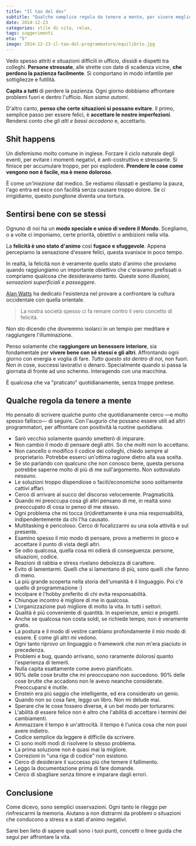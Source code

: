 ```yaml
---
title: "Il tao del dev"
subtitle: "Qualche semplice regola da tenere a mente, per vivere meglio dentro e fuori l'ufficio."
date: 2014-12-23
categories: stile di vita, relax,
tags: suggerimenti
eta: "5"
image: 2014-12-23-il-tao-del-programmatore/equilibrio.jpg
---
```


Vedo spesso attriti e situazioni difficili in ufficio, dissidi e dispetti tra colleghi.
**Persone stressate**, alle strette con date di scadenza vicine, **che perdono la pazienza facilmente**. Si comportano in modo infantile per sottigliezze e futilità.

**Capita a tutti** di perdere la pazienza. Ogni giorno dobbiamo affrontare problemi fuori e dentro l'ufficio. _Non siamo automi_.

D'altro canto, **penso che certe situazioni si possano evitare**.
Il primo, semplice passo per essere felici, è **accettare le nostre imperfezioni**. Rendersi conto che _gli alti e bassi accadono_ e, accettarlo.

## Shit happens

Un disfemismo molto comune in inglese.
Forzare il ciclo naturale degli eventi, per evitare i momenti negativi, è anti-costruttivo e stressante. Si finisce per accumulare troppo, per poi esplodere. **Prendere le cose come vengono non è facile, ma è meno doloroso**.

È come _un'iniezione_ dal medico. Se restiamo rilassati e gestiamo la paura, l'ago entra ed esce con facilità senza causare troppo dolore. Se ci irrigidiamo, questo punglione diventa una tortura.

## Sentirsi bene con se stessi

Ognuno di noi ha un **modo speciale e unico di vedere il Mondo**. Scegliamo, o a volte ci imponiamo, certe priorità, obiettivi o ambizioni nella vita.

La **felicità è uno stato d'animo** così **fugace e sfuggevole**. Appena percepiamo la sensazione d'essere felici, questa svanisce in poco tempo.

In realtà, la felicità non è veramente quello stato d'animo che proviamo quando raggiungiamo un importante obiettivo che c'eravamo prefissati o compriamo qualcosa che desideravamo tanto. Queste sono _illusioni, sensazioni superficiali e passeggere_.

[Alan Watts] ha dedicato l'esistenza nel provare a confrontare la cultura occidentale con quella orientale.

> La nostra società spesso ci fa remare contro il vero concetto di felicità.

Non sto dicendo che dovremmo isolarci in un tempio per meditare e raggiungere l'illuminazione.

Penso solamente che **raggiungere un benessere interiore**, sia fondamentale per **vivere bene con sé stessi e gli altri**. Affrontando ogni giorno con energia e voglia di fare. _Tutto questo sta dentro di noi_, non fuori. Non in cose, successi lavorativi o denaro. Specialmente quando si passa la giornata di fronte ad uno schermo. Interagendo con una macchina.

È qualcosa che va "praticato" quotidianamente, senza troppe pretese.

## Qualche regola da tenere a mente

Ho pensato di scrivere qualche punto che quotidianamente cerco &mdash;e molto spesso fallisco&mdash; di seguire.
Con l'augurio che possano essere utili ad altri programmatori, per affrontare con positività la ruotine quotidiana.

- Sarò vecchio solamente quando smetterò di imparare.
- Non cambio il modo di pensare degli altri. So che molti non lo accettano.
- Non cancello o modifico il codice dei colleghi, chiedo sempre al proprietario. Potrebbe esserci un'ottima ragione dietro alla sua scelta.
- Se sto parlando con qualcuno che non conosco bene, questa persona potrebbe saperne molto di più di me sull'argomento. Non sottovaluto nessuno.
- Le soluzioni troppo dispendiose o facili/economiche sono solitamente cattivi affari.
- Cerco di arrivare al succo del discorso velocemente. Pragmaticità.
- Quando mi preoccupa cosa gli altri pensano di me, in realtà sono preoccupato di cosa io penso di me stesso.
- Ogni problema che mi tocca (in)direttamente è una mia responsabilità, indipendentemente da chi l'ha causato.
- Multitasking è pericoloso. Cerco di focalizzarmi su una sola attività e sul presente.
- Esamino spesso il mio modo di pensare, provo a mettermi in gioco e accettare il punto di vista degli altri.
- Se odio qualcosa, quella cosa mi odierà di conseguenza: persone, situazioni, codice.
- Reazioni di rabbia e stress rivelano debolezza di carattere.
- Evito di lamentarmi. Quelli che si lamentano di più, sono quelli che fanno di meno.
- La più grande scoperta nella storia dell'umanità è il linguaggio. Poi c'è quello di programmazione :)
- Incolpare è l'hobby preferito di chi evita responsabilità.
- Chiunque incontro è migliore di me in qualcosa.
- L'organizzazione può migliore di molto la vita. In tutti i settori.
- Qualità è piú conveniente di quantità. In esperienze, amici e progetti.
- Anche se qualcosa non costa soldi, se richiede tempo, non è veramente gratis.
- La postura e il modo di vestire cambiano profondamente il mio modo di essere. E come gli altri mi vedono.
- Ogni tanto riprovo un linguaggio o framework che non m'era piaciuto in precedenza.
- Problemi e bug, quando arrivano, sono raramente dolorosi quanto l'esperienza di temerli.
- Nulla capita esattamente come avevo pianificato.
- 90% delle cose brutte che mi preoccupano non succedono. 90% delle cose brutte che accadono non le avevo neanche considerate. Preoccuparsi è inutile.
- Einstein era piú saggio che intelligente, ed era considerato un genio.
- Quando non so cosa fare, leggo un libro. Non mi delude mai.
- Sperare che le cose fossero diverse, è un bel modo per torturarmi.
- L'abilità di essere felice non è altro che l'abilità di accettare i termini dei cambiamenti.
- Ammazzare il tempo è un'attrocità. Il tempo è l'unica cosa che non puoi avere indietro.
- Codice semplice da leggere è difficile da scrivere.
- Ci sono molti modi di risolvere lo stesso problema.
- La prima soluzione non è quasi mai la migliore.
- Correzioni in "una riga di codice" non esistono.
- Cerco di desiderare il successo piú che temere il fallimento.
- Leggo la documentazione prima di fare domande.
- Cerco di sbagliare senza timore e imparare dagli errori.

## Conclusione

Come dicevo, sono semplici osservazioni. Ogni tanto le rileggo per rinfrescarmi la memoria.
Aiutano a non distrarmi da problemi o situazioni che conducono a stress e a stati d'animo negativi.

Sarei ben lieto di sapere quali sono i tuoi punti, concetti o linee guida che segui per affrontare la vita.

[alan watts]: http://en.wikipedia.org/wiki/Alan_Watts
